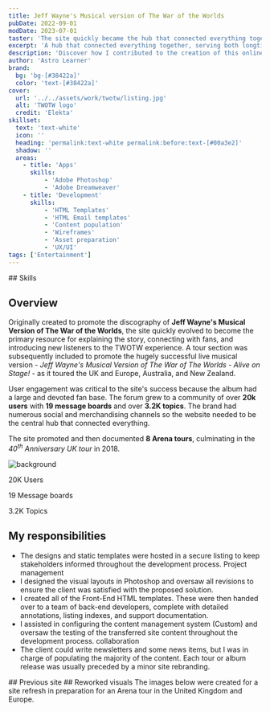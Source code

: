 ```yaml
---
title: Jeff Wayne's Musical version of The War of the Worlds
pubDate: 2022-09-01
modDate: 2023-07-01
taster: 'The site quickly became the hub that connected everything together, serving both longtime fans and inspiring a new generation.'
excerpt: 'A hub that connected everything together, serving both longtime fans and inspiring a new generation'
description: 'Discover how I contributed to the creation of this online hub that linked everything together, serving both longtime fans and inspiring a new generation.'
author: 'Astro Learner'
brand: 
  bg: 'bg-[#38422a]'
  color: 'text-[#38422a]'
cover:
  url: '../../assets/work/twotw/listing.jpg'
  alt: 'TWOTW logo'
  credit: 'Elekta'
skillset:
  text: 'text-white'
  icon: ''
  heading: 'permalink:text-white permalink:before:text-[#00a3e2]'
  shadow: ''
  areas:
    - title: 'Apps'
      skills:
          - 'Adobe Photoshop'
          - 'Adobe Dreamweaver'
    - title: 'Development'
      skills:
          - 'HTML Templates'
          - 'HTML Email templates'
          - 'Content population'
          - 'Wireframes'
          - 'Asset preparation'
          - 'UX/UI'
tags: ['Entertainment']
---
```




<Skills skillset={frontmatter.skillset} bg={frontmatter.brand.bg} >
## Skills
</Skills>


<BlockPicture src={tablet} class="my-0" alt="iPad image showing twotw website" credit={frontmatter.title} wrapper={true} />

## Overview

Originally created to promote the discography of **Jeff Wayne's Musical Version of The War of the Worlds**, the site quickly evolved to become the primary resource for explaining the story, connecting with fans, and introducing new listeners to the TWOTW experience. A tour section was subsequently included to promote the hugely successful live musical version - _Jeff Wayne's Musical Version of The War of The Worlds - Alive on Stage!_ - as it toured the UK and Europe, Australia, and New Zealand.

User engagement was critical to the site's success because the album had a large and devoted fan base. The forum grew to a community of over **20k users** with **19 message boards** and over **3.2K topics**. The brand had numerous social and merchandising channels so the website needed to be the central hub that connected everything.

The site promoted and then documented **8 Arena tours**, culminating in the _40<sup>th</sup> Anniversary UK tour_ in 2018.

<Block
        mode="plain"
        bg="bg-neutral-100"
        breakout={true}
    >
<Image src={svgbg} alt="background" class="object-cover w-full h-full absolute inset-0" />

<div class="relative grid grid-cols-1 md:grid-cols-3 py-16 md:py-32 xl:py-48 gap-8 content-center max-w-container mx-auto">
  <p class="text-center leading-snug"><span class="block text-4xl md:text-7xl text-[#24a7be] font-black"><Icon name="lucide:message-circle-heart" class="w-12 h-12 mx-auto block" title="Users" />20K</span> Users</p>
  <p class="text-center leading-snug"><span class="block text-4xl md:text-7xl text-[#24a7be] font-black"><Icon name="lucide:message-square-text" class="w-12 h-12 mx-auto block" title="Message boards" />19</span> Message boards</p>
  <p class="text-center leading-snug"><span class="block text-4xl md:text-7xl text-[#24a7be] font-black"><Icon name="lucide:messages-square" class="w-12 h-12 mx-auto block" title="Topics" />3.2K</span> Topics</p>
</div>
</Block>


## My responsibilities

-   The designs and static templates were hosted in a secure listing to keep stakeholders informed throughout the development process. <span class="label label--info !m-0">Project management</span>
-   I designed the visual layouts in Photoshop and oversaw all revisions to ensure the client was satisfied with the proposed solution.
-   I created all of the Front-End HTML templates. These were then handed over to a team of back-end developers, complete with detailed annotations, listing indexes, and support documentation.
-   I assisted in configuring the content management system (Custom) and oversaw the testing of the transferred site content throughout the development process. <span class="label label--info !m-0">collaboration</span>
-   The client could write newsletters and some news items, but I was in charge of populating the majority of the content. Each tour or album release was usually preceded by a minor site rebranding.



<Gallery collection='gOld' data={data} >
<Fragment slot="title">
## Previous site
</Fragment>

</Gallery>

<Gallery collection='gScreens' data={data} >
<Fragment slot="title">
## Reworked visuals
</Fragment>
The images below were created for a site refresh in preparation for an Arena tour in the United Kingdom and Europe.
</Gallery>
